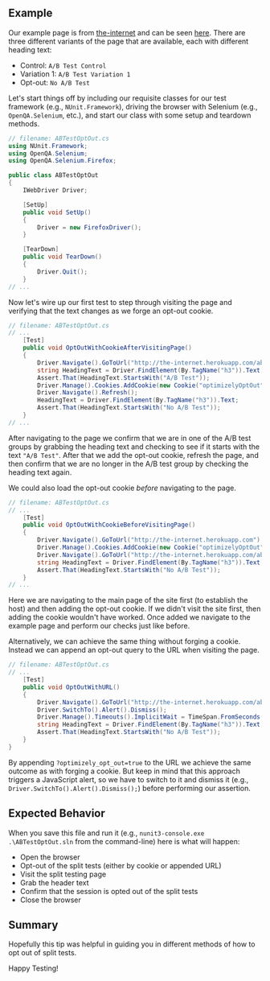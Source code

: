 ## Example

Our example page is from [the-internet](http://github.com/saucelabs/the-internet) and can be seen [here](http://the-internet.herokuapp.com/abtest). There are three different variants of the page that are available, each with different heading text:

- Control: `A/B Test Control`
- Variation 1: `A/B Test Variation 1`
- Opt-out: `No A/B Test`

Let's start things off by including our requisite classes for our test framework (e.g., `NUnit.Framework`), driving the browser with Selenium (e.g., `OpenQA.Selenium`, etc.), and start our class with some setup and teardown methods.

```csharp
// filename: ABTestOptOut.cs
using NUnit.Framework;
using OpenQA.Selenium;
using OpenQA.Selenium.Firefox;

public class ABTestOptOut
{
    IWebDriver Driver;

    [SetUp]
    public void SetUp()
    {
        Driver = new FirefoxDriver();
    }

    [TearDown]
    public void TearDown()
    {
        Driver.Quit();
    }
// ...
```

Now let's wire up our first test to step through visiting the page and verifying that the text changes as we forge an opt-out cookie.

```csharp
// filename: ABTestOptOut.cs
// ...
    [Test]
    public void OptOutWithCookieAfterVisitingPage()
    {
        Driver.Navigate().GoToUrl("http://the-internet.herokuapp.com/abtest");
        string HeadingText = Driver.FindElement(By.TagName("h3")).Text;
        Assert.That(HeadingText.StartsWith("A/B Test"));
        Driver.Manage().Cookies.AddCookie(new Cookie("optimizelyOptOut", "true"));
        Driver.Navigate().Refresh();
        HeadingText = Driver.FindElement(By.TagName("h3")).Text;
        Assert.That(HeadingText.StartsWith("No A/B Test"));
    }
// ...
```

After navigating to the page we confirm that we are in one of the A/B test groups by grabbing the heading text and checking to see if it starts with the text `"A/B Test"`. After that we add the opt-out cookie, refresh the page, and then confirm that we are no longer in the A/B test group by checking the heading text again.

We could also load the opt-out cookie _before_ navigating to the page.

```csharp
// filename: ABTestOptOut.cs
// ...
    [Test]
    public void OptOutWithCookieBeforeVisitingPage()
    {
        Driver.Navigate().GoToUrl("http://the-internet.herokuapp.com");
        Driver.Manage().Cookies.AddCookie(new Cookie("optimizelyOptOut", "true"));
        Driver.Navigate().GoToUrl("http://the-internet.herokuapp.com/abtest");
        string HeadingText = Driver.FindElement(By.TagName("h3")).Text;
        Assert.That(HeadingText.StartsWith("No A/B Test"));
    }
// ...
```

Here we are navigating to the main page of the site first (to establish the host) and then adding the opt-out cookie. If we didn't visit the site first, then adding the cookie wouldn't have worked. Once added we navigate to the example page and perform our checks just like before.

Alternatively, we can achieve the same thing without forging a cookie. Instead we can append an opt-out query to the URL when visiting the page.

```csharp
// filename: ABTestOptOut.cs
// ...
    [Test]
    public void OptOutWithURL()
    {
        Driver.Navigate().GoToUrl("http://the-internet.herokuapp.com/abtest?optimizely_opt_out=true");
        Driver.SwitchTo().Alert().Dismiss();
        Driver.Manage().Timeouts().ImplicitWait = TimeSpan.FromSeconds(20);
        string HeadingText = Driver.FindElement(By.TagName("h3")).Text;
        Assert.That(HeadingText.StartsWith("No A/B Test"));
    }
}
```

By appending `?optimizely_opt_out=true` to the URL we achieve the same outcome as with forging a cookie. But keep in mind that this approach triggers a JavaScript alert, so we have to switch to it and dismiss it (e.g., `Driver.SwitchTo().Alert().Dismiss();`) before performing our assertion.

## Expected Behavior

When you save this file and run it (e.g., `nunit3-console.exe .\ABTestOptOut.sln` from the command-line) here is what will happen:

- Open the browser
- Opt-out of the split tests (either by cookie or appended URL)
- Visit the split testing page
- Grab the header text
- Confirm that the session is opted out of the split tests
- Close the browser

## Summary

Hopefully this tip was helpful in guiding you in different methods of how to opt out of split tests.

Happy Testing!
